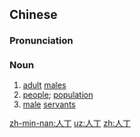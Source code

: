==Chinese==
{{zh-forms}}

===Pronunciation===
{{zh-pron
|m=réndīng
|c=jan4 ding1
|h=pfs=ngìn-tên
|mn=zz,kh:jîn-teng/xm,qz,tp:lîn-teng
|cat=n
}}

===Noun===
{{zh-noun}}

# [[adult]] [[male]]s
# [[people]]; [[population]]
# [[male]] [[servant]]s

[[zh-min-nan:人丁]]
[[uz:人丁]]
[[zh:人丁]]